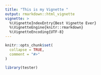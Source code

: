 ```yaml
---
title: "This is my Vignette "
output: rmarkdown::html_vignette
vignette: >
  %\VignetteIndexEntry{Best Vignette Ever}
  %\VignetteEngine{knitr::rmarkdown}
  %\VignetteEncoding{UTF-8}
---
```


```r
knitr::opts_chunk$set(
  collapse = TRUE,
  comment = "#>"
)
```

```r
library(tester)
```
